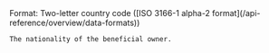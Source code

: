 <ParamField body="Nationality" type="string" required>     
    Format: Two-letter country code ([ISO 3166-1 alpha-2 format](/api-reference/overview/data-formats))

    The nationality of the beneficial owner.  
</ParamField>
